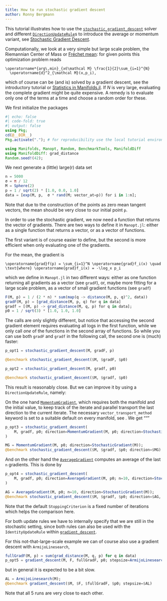 ```yaml
---
title: How to run stochastic gradient descent
author: Ronny Bergmann
---
```


This tutorial illustrates how to use the [`stochastic_gradient_descent`](https://manoptjl.org/stable/solvers/stochastic_gradient_descent.html)
solver and different [`DirectionUpdateRule`](https://manoptjl.org/stable/solvers/gradient_descent.html#Direction-Update-Rules-1)s to introduce
the average or momentum variant, see [Stochastic Gradient Descent](https://en.wikipedia.org/wiki/Stochastic_gradient_descent).

Computationally, we look at a very simple but large scale problem,
the Riemannian Center of Mass or [Fréchet mean](https://en.wikipedia.org/wiki/Fréchet_mean):
for given points ``` ``p_i ∈\mathcal M``, ``i=1,…,N`` ```{=commonmark} this optimization problem reads

```math
\operatorname*{arg\,min}_{x∈\mathcal M} \frac{1}{2}\sum_{i=1}^{N}
  \operatorname{d}^2_{\mathcal M}(x,p_i),
```

which of course can be (and is) solved by a gradient descent, see the introductory
tutorial or [Statistics in Manifolds.jl](https://juliamanifolds.github.io/Manifolds.jl/stable/features/statistics.html).
If $N$ is very large, evaluating the complete gradient might be quite expensive.
A remedy is to evaluate only one of the terms at a time and choose a random order for these.

We first initialize the packages

```julia
#| echo: false
#| code-fold: true
#| output: false
using Pkg;
cd(@__DIR__)
Pkg.activate("."); # for reproducibility use the local tutorial environment.
```

```julia
using Manifolds, Manopt, Random, BenchmarkTools, ManifoldDiff
using ManifoldDiff: grad_distance
Random.seed!(42);
```


We next generate a (little) large(r) data set

```julia
n = 5000
σ = π / 12
M = Sphere(2)
p = 1 / sqrt(2) * [1.0, 0.0, 1.0]
data = [exp(M, p,  σ * rand(M; vector_at=p)) for i in 1:n];
```

Note that due to the construction of the points as zero mean tangent vectors, the mean should
be very close to our initial point `p`.

In order to use the stochastic gradient, we now need a function that returns the vector of gradients.
There are two ways to define it in `Manopt.jl`: either as a single function that returns a vector, or as a vector of functions.

The first variant is of course easier to define, but the second is more efficient when only evaluating one of the gradients.

For the mean, the gradient is

```math
\operatorname{grad}f(p) = \sum_{i=1}^N \operatorname{grad}f_i(x) \quad \text{where} \operatorname{grad}f_i(x) = -\log_x p_i
```

which we define in `Manopt.jl` in two different ways:
either as one function returning all gradients as a vector (see `gradF`), or, maybe more fitting for a large scale problem, as a vector of small gradient functions (see `gradf`)


```julia
F(M, p) = 1 / (2 * n) * sum(map(q -> distance(M, p, q)^2, data))
gradF(M, p) = [grad_distance(M, p, q) for q in data]
gradf = [(M, p) -> grad_distance(M, q, p) for q in data];
p0 = 1 / sqrt(3) * [1.0, 1.0, 1.0]
```

The calls are only slightly different, but notice that accessing the second gradient element
requires evaluating all logs in the first function, while we only call _one_
of the functions in the second array of functions.
So while you can use both `gradF` and `gradf` in the following call, the second one is (much) faster:

```julia
p_opt1 = stochastic_gradient_descent(M, gradF, p)
```
```julia
@benchmark stochastic_gradient_descent($M, $gradF, $p0)
```
```julia
p_opt2 = stochastic_gradient_descent(M, gradf, p0)
```
```julia
@benchmark stochastic_gradient_descent($M, $gradf, $p0)
```


This result is reasonably close. But we can improve it by using a `DirectionUpdateRule`, namely:

On the one hand [`MomentumGradient`](https://manoptjl.org/stable/solvers/gradient_descent.html#Manopt.MomentumGradient), which requires both the manifold and the initial value, to keep track of the iterate and parallel transport the last direction to the current iterate.
The necessary `vector_transport_method` keyword is set to a suitable default on every manifold,
see ``[`default_vector_transport_method`](@extref `ManifoldsBase.default_vector_transport_method-Tuple{AbstractManifold}`)``{=commonmark}. We get
"""

```julia
p_opt3 = stochastic_gradient_descent(
    M, gradf, p0; direction=MomentumGradient(M, p0; direction=StochasticGradient(M))
)
```

```julia
MG = MomentumGradient(M, p0; direction=StochasticGradient(M));
@benchmark stochastic_gradient_descent($M, $gradf, $p0; direction=$MG)
```

And on the other hand the [`AverageGradient`](https://manoptjl.org/stable/solvers/gradient_descent.html#Manopt.AverageGradient) computes an average of the last `n` gradients. This is done by

```julia
p_opt4 = stochastic_gradient_descent(
    M, gradf, p0; direction=AverageGradient(M, p0; n=10, direction=StochasticGradient(M), debug=[])
)
```
```julia
AG = AverageGradient(M, p0; n=10, direction=StochasticGradient(M));
@benchmark stochastic_gradient_descent($M, $gradf, $p0; direction=$AG, debug=[])
```

Note that the default `StoppingCriterion` is a fixed number of iterations which helps the comparison here.

For both update rules we have to internally specify that we are still in the stochastic setting,
since both rules can also be used with the `IdentityUpdateRule` within [`gradient_descent`](file:///Users/ronny/Repositories/Julia/Manopt.jl/docs/build/solvers/gradient_descent.html).

For this not-that-large-scale example we can of course also use a gradient descent with `ArmijoLinesearch`,

```julia
fullGradF(M, p) = sum(grad_distance(M, q, p) for q in data)
p_opt5 = gradient_descent(M, F, fullGradF, p0; stepsize=ArmijoLinesearch(M))
```

but in general it is expected to be a bit slow.

```julia
AL = ArmijoLinesearch(M);
@benchmark gradient_descent($M, $F, $fullGradF, $p0; stepsize=$AL)
```

Note that all 5 runs are very close to each other.
